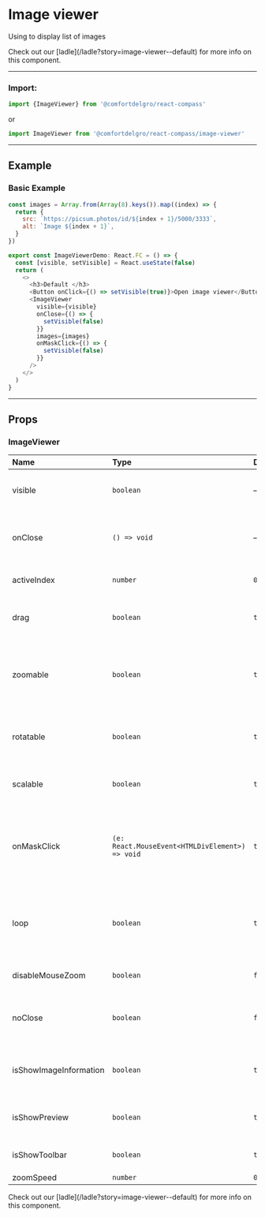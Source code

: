 
# Image viewer

Using to display list of images

<Callout>
  Check out our [ladle](/ladle?story=image-viewer--default) for more info on
  this component.
</Callout>

---

### Import:

```js
import {ImageViewer} from '@comfortdelgro/react-compass'
```

or

```js
import ImageViewer from '@comfortdelgro/react-compass/image-viewer'
```

---

## Example

### Basic Example

<section className={styles.avatarShowcaseContainer}>
  <ImageViewerDemo />
</section>

```js
const images = Array.from(Array(8).keys()).map((index) => {
  return {
    src: `https://picsum.photos/id/${index + 1}/5000/3333`,
    alt: `Image ${index + 1}`,
  }
})

export const ImageViewerDemo: React.FC = () => {
  const [visible, setVisible] = React.useState(false)
  return (
    <>
      <h3>Default </h3>
      <Button onClick={() => setVisible(true)}>Open image viewer</Button>
      <ImageViewer
        visible={visible}
        onClose={() => {
          setVisible(false)
        }}
        images={images}
        onMaskClick={() => {
          setVisible(false)
        }}
      />
    </>
  )
}
```

---

## Props

### ImageViewer

| Name                   | Type                                            | Default | Description                                                                    |
| :--------------------- | :---------------------------------------------- | :------ | :----------------------------------------------------------------------------- |
| visible                | `boolean`                                       | —       | If true, the image viewer is open.                                             |
| onClose                | `() => void`                                    | —       | Callback fired when the modal needs to be closed.                              |
| activeIndex            | `number`                                        | `0`     | Set default image position                                                     |
| drag                   | `boolean`                                       | `true`  | If true, the user will be able to drag the image                               |
| zoomable               | `boolean`                                       | `true`  | If true, the user will be able to zoom the image (zoom-in, zoom-out).          |
| rotatable              | `boolean`                                       | `true`  | If true, the user will be able to rotate the image                             |
| scalable               | `boolean`                                       | `true`  | If true, the user will be able to scale the image                              |
| onMaskClick            | `(e: React.MouseEvent<HTMLDivElement>) => void` | `true`  | This function will be called when the user clicks on the mash background image |
| loop                   | `boolean`                                       | `true`  | If true, when user clicks next or previous the image will loop continuously    |
| disableMouseZoom       | `boolean`                                       | `false` | If true, user cannot zoom                                                      |
| noClose                | `boolean`                                       | `false` | If true, when the user won't be able to close the modal                        |
| isShowImageInformation | `boolean`                                       | `true`  | If true, image information will be displayed                                   |
| isShowPreview          | `boolean`                                       | `true`  | If true, a list of preview images will be displayed                            |
| isShowToolbar          | `boolean`                                       | `true`  | If true, toolbar will be displayed                                             |
| zoomSpeed              | `number`                                        | `0.05`  |                                                                                |

<Callout>
  Check out our [ladle](/ladle?story=image-viewer--default) for more info on
  this component.
</Callout>
